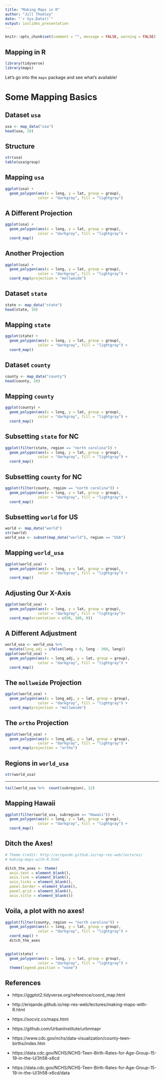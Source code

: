 ```yaml
---
title: "Making Maps in R"
author: "Jill Thomley"
date: "`r Sys.Date()`"
output: ioslides_presentation
---
```


```r
knitr::opts_chunk$set(comment = "", message = FALSE, warning = FALSE)
```

## Mapping in R

```r
library(tidyverse)
library(maps)
```

Let's go into the `maps` package and see what's available!

# Some Mapping Basics

## Dataset `usa`

```r
usa <- map_data("usa")
head(usa, 10)
```

## Structure

```r
str(usa)
table(usa$group)
```

## Mapping `usa`

```r
ggplot(usa) + 
  geom_polygon(aes(x = long, y = lat, group = group), 
               color = "darkgray", fill = "lightgray")
```

## A Different Projection

```r
ggplot(usa) + 
  geom_polygon(aes(x = long, y = lat, group = group), 
               color = "darkgray", fill = "lightgray") +
  coord_map()
```

## Another Projection

```r
ggplot(usa) + 
  geom_polygon(aes(x = long, y = lat, group = group), 
               color = "darkgray", fill = "lightgray") +
  coord_map(projection = "mollweide")
```

## Dataset `state`

```r
state <- map_data("state")
head(state, 10)
```

## Mapping `state`

```r
ggplot(state) + 
  geom_polygon(aes(x = long, y = lat, group = group), 
               color = "darkgray", fill = "lightgray") +
  coord_map()
```

## Dataset `county`

```r
county <- map_data("county")
head(county, 10)
```

## Mapping `county`

```r
ggplot(county) + 
  geom_polygon(aes(x = long, y = lat, group = group), 
               color = "darkgray", fill = "lightgray") +
  coord_map()
```

## Subsetting `state` for NC

```r
ggplot(filter(state, region == "north carolina")) + 
  geom_polygon(aes(x = long, y = lat, group = group), 
               color = "darkgray", fill = "lightgray") +
  coord_map()
```

## Subsetting `county` for NC

```r
ggplot(filter(county, region == "north carolina")) + 
  geom_polygon(aes(x = long, y = lat, group = group), 
               color = "darkgray", fill = "lightgray") +
  coord_map()
```

## Subsetting `world` for US

```r
world <- map_data("world")
str(world)
world_usa <- subset(map_data("world"), region == "USA")
```

## Mapping `world_usa`

```r
ggplot(world_usa) + 
  geom_polygon(aes(x = long, y = lat, group = group), 
               color = "darkgray", fill = "lightgray") +
  coord_map()
```

## Adjusting Our X-Axis

```r
ggplot(world_usa) + 
  geom_polygon(aes(x = long, y = lat, group = group), 
               color = "darkgray", fill = "lightgray")+
  coord_map(orientation = c(90, 180, 0))
```

## A Different Adjustment 

```r
world_usa <- world_usa %>% 
  mutate(long_adj = ifelse(long > 0, long - 360, long))
ggplot(world_usa) + 
  geom_polygon(aes(x = long_adj, y = lat, group = group), 
               color = "darkgray", fill = "lightgray") +
  coord_map()
```

## The `mollweide` Projection

```r
ggplot(world_usa) + 
  geom_polygon(aes(x = long_adj, y = lat, group = group), 
               color = "darkgray", fill = "lightgray") +
  coord_map(projection = "mollweide")
```

## The `ortho` Projection

```r
ggplot(world_usa) + 
  geom_polygon(aes(x = long_adj, y = lat, group = group), 
               color = "darkgray", fill = "lightgray") +
  coord_map(projection = "ortho")
```

## Regions in `world_usa`

```r
str(world_usa)
```

***

```r
tail(world_usa %>%  count(subregion), 12)
```

## Mapping Hawaii

```r
ggplot(filter(world_usa, subregion == "Hawaii")) + 
  geom_polygon(aes(x = long, y = lat, group = group), 
               color = "darkgray", fill = "lightgray") +
  coord_map()
```

## Ditch the Axes!

```r
# Theme Credit: http://eriqande.github.io/rep-res-web/lectures/
# making-maps-with-R.html

ditch_the_axes <- theme(
  axis.text = element_blank(),
  axis.line = element_blank(),
  axis.ticks = element_blank(),
  panel.border = element_blank(),
  panel.grid = element_blank(),
  axis.title = element_blank())
```

## Voila, a plot with no axes!

```r
ggplot(filter(county, region == "north carolina")) + 
  geom_polygon(aes(x = long, y = lat, group = group), 
               color = "darkgray", fill = "lightgray") +
  coord_map() +
  ditch_the_axes
```


## 
```r
ggplot(state) + 
  geom_polygon(aes(x = long, y = lat, group = group), 
               color = "darkgray", fill = "lightgray") +
  theme(legend.position = "none")
```

## References

* https://ggplot2.tidyverse.org/reference/coord_map.html
* http://eriqande.github.io/rep-res-web/lectures/making-maps-with-R.html
* https://socviz.co/maps.html
* https://github.com/UrbanInstitute/urbnmapr

* https://www.cdc.gov/nchs/data-visualization/county-teen-births/index.htm
* https://data.cdc.gov/NCHS/NCHS-Teen-Birth-Rates-for-Age-Group-15-19-in-the-U/3h58-x6cd
* https://data.cdc.gov/NCHS/NCHS-Teen-Birth-Rates-for-Age-Group-15-19-in-the-U/3h58-x6cd/data


